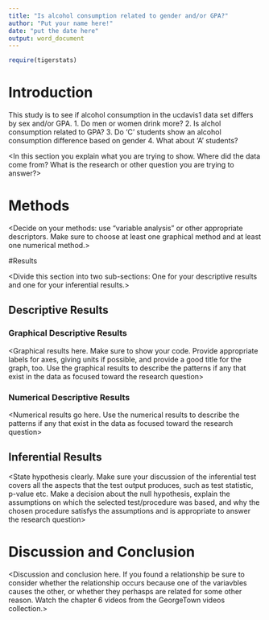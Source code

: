 ---
title: "Is alcohol consumption related to gender and/or GPA?"
author: "Put your name here!"
date: "put the date here"
output: word_document
---

```{r include=FALSE,echo=FALSE}
require(tigerstats)
```

# Introduction


This study is to see if alcohol consumption in the ucdavis1 data set differs by sex and/or GPA. 
1. Do men or women drink more?
2. Is alchol consumption related to GPA?
3. Do 'C' students show an alcohol consumption difference based on gender
4. What about 'A' students?





<In this section you explain what you are trying to show.  Where did the data come from?  What is the research or other question you are trying to answer?>

# Methods

<Decide on your methods:  use "variable analysis" or other appropriate descriptors.  Make sure to choose at least one graphical method and at least one numerical method.>

#Results

<Divide this section into two sub-sections:  One for your descriptive  results and one for your inferential results.>

## Descriptive Results

### Graphical Descriptive Results

<Graphical results here.  Make sure to show your code.  Provide appropriate labels for axes, giving units if possible, and provide a good title for the graph, too.  Use the graphical results to describe the patterns if any that exist in the data as focused toward the research question>

### Numerical Descriptive Results

<Numerical results go here. Use the numerical results to describe the patterns if any that exist in the data as focused toward the research question>

## Inferential Results

<State hypothesis clearly.  Make sure your discussion of the inferential test covers all the aspects that the test output produces, such as test statistic, p-value etc.  Make a decision about the null hypothesis, explain the assumptions on which the selected test/procedure was based, and why the chosen procedure satisfys the assumptions and is appropriate to answer the research question>


# Discussion and Conclusion

<Discussion and conclusion here.  If you found a relationship be sure to consider whether the relationship occurs because one of the variavbles causes the other, or whether they perhasps are related for some other reason.  Watch the chapter 6 videos from the GeorgeTown videos collection.>
